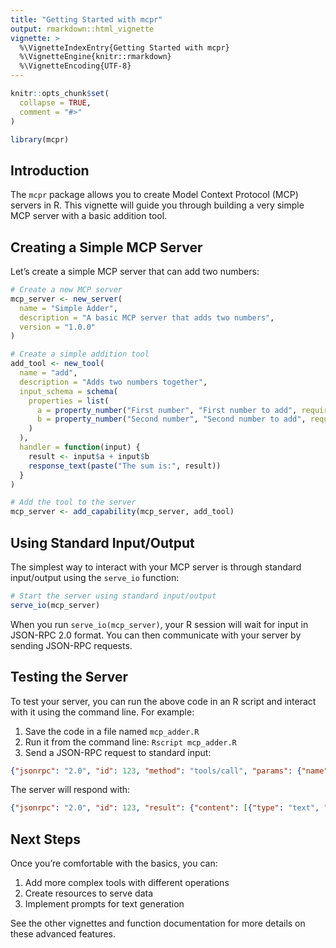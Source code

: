 ```yaml
---
title: "Getting Started with mcpr"
output: rmarkdown::html_vignette
vignette: >
  %\VignetteIndexEntry{Getting Started with mcpr}
  %\VignetteEngine{knitr::rmarkdown}
  %\VignetteEncoding{UTF-8}
---
```


```r
knitr::opts_chunk$set(
  collapse = TRUE,
  comment = "#>"
)
```

```r
library(mcpr)
```

## Introduction

The `mcpr` package allows you to create Model Context Protocol (MCP) servers in R. This vignette will guide you through building a very simple MCP server with a basic addition tool.

## Creating a Simple MCP Server

Let's create a simple MCP server that can add two numbers:

```r
# Create a new MCP server
mcp_server <- new_server(
  name = "Simple Adder",
  description = "A basic MCP server that adds two numbers",
  version = "1.0.0"
)

# Create a simple addition tool
add_tool <- new_tool(
  name = "add",
  description = "Adds two numbers together",
  input_schema = schema(
    properties = list(
      a = property_number("First number", "First number to add", required = TRUE),
      b = property_number("Second number", "Second number to add", required = TRUE)
    )
  ),
  handler = function(input) {
    result <- input$a + input$b
    response_text(paste("The sum is:", result))
  }
)

# Add the tool to the server
mcp_server <- add_capability(mcp_server, add_tool)
```

## Using Standard Input/Output

The simplest way to interact with your MCP server is through standard input/output using the `serve_io` function:

```r
# Start the server using standard input/output
serve_io(mcp_server)
```

When you run `serve_io(mcp_server)`, your R session will wait for input in JSON-RPC 2.0 format. You can then communicate with your server by sending JSON-RPC requests.

## Testing the Server

To test your server, you can run the above code in an R script and interact with it using the command line. For example:

1. Save the code in a file named `mcp_adder.R`
2. Run it from the command line: `Rscript mcp_adder.R`
3. Send a JSON-RPC request to standard input:

```json
{"jsonrpc": "2.0", "id": 123, "method": "tools/call", "params": {"name": "add", "arguments": {"a": 15, "b": 27}}}
```

The server will respond with:

```json
{"jsonrpc": "2.0", "id": 123, "result": {"content": [{"type": "text", "text": "The sum is: 42"}]}}
```

## Next Steps

Once you're comfortable with the basics, you can:

1. Add more complex tools with different operations
2. Create resources to serve data
3. Implement prompts for text generation

See the other vignettes and function documentation for more details on these advanced features.
